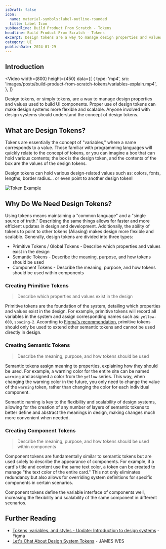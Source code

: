 ```yaml
---
isDraft: false
icon:
  name: material-symbols:label-outline-rounded
  title: Label Icon
subHeadline: Build Product From Scratch - Tokens
headline: Build Product From Scratch - Tokens
excerpt: Design tokens are a way to manage design properties and values for building UI components. It is essential for anyone involved with design systems.
category: UI
publishDate: 2024-01-29
---
```


## Introduction

<Video
  width={800}
  height={450}
  data={[
    {
      type: 'mp4',
      src: 'images/posts/build-product-from-scratch-tokens/variables-explain.mp4',
    },
  ]}
></Video>

Design tokens, or simply tokens, are a way to manage design properties and values used to build UI components. Proper use of design tokens can make design systems more flexible and scalable. Anyone involved with design systems should understand the concept of design tokens.

## What are Design Tokens?

Tokens are essentially the concept of "variables," where a name corresponds to a value. Those familiar with programming languages will quickly relate to the concept of tokens, or you can imagine a box that can hold various contents; the box is the design token, and the contents of the box are the values of the design tokens.

Design tokens can hold various design-related values such as: colors, fonts, lengths, border radius... or even point to another design token!

![Token Example](./token.webp 'Component Color Example')

## Why Do We Need Design Tokens?

Using tokens means maintaining a "common language" and a "single source of truth." Describing the same things allows for faster and more efficient updates in design and development. Additionally, the ability of tokens to point to other tokens (Aliasing) makes design more flexible and scalable. Generally, design tokens are divided into three types:

- Primitive Tokens / Global Tokens - Describe which properties and values exist in the design
- Semantic Tokens - Describe the meaning, purpose, and how tokens should be used
- Component Tokens - Describe the meaning, purpose, and how tokens should be used within components

### Creating Primitive Tokens

> Describe which properties and values exist in the design

Primitive tokens are the foundation of the system, detailing which properties and values exist in the design. For example, primitive tokens will record all variables in the system and assign corresponding names such as: `yellow-600`, `spacing-2`. According to [Figma's recommendation](https://youtu.be/JyCmacSyDY4?si=flvwjLIdxh9p4i0M&t=287), primitive tokens should only be used to extend other semantic tokens and cannot be used directly in design.

### Creating Semantic Tokens

> Describe the meaning, purpose, and how tokens should be used

Semantic tokens assign meaning to properties, explaining how they should be used. For example, a warning color for the entire site can be named `warning` and assigned a color from the `yellow` series. This way, when changing the warning color in the future, you only need to change the value of the `warning` token, rather than changing the color for each individual component.

Semantic naming is key to the flexibility and scalability of design systems, allowing for the creation of any number of layers of semantic tokens to better define and abstract the meanings in design, making changes much more convenient when needed.

### Creating Component Tokens

> Describe the meaning, purpose, and how tokens should be used within components

Component tokens are fundamentally similar to semantic tokens but are used solely to describe the appearance of components. For example, if a card's title and content use the same text color, a token can be created to manage "the text color of the entire card." This not only eliminates redundancy but also allows for overriding system definitions for specific components in certain scenarios.

Component tokens define the variable interface of components well, increasing the flexibility and scalability of the same component in different scenarios.

## Further Reading

- [Tokens, variables, and styles - Update: Introduction to design systems](https://www.youtube.com/watch?v=JyCmacSyDY4) - Figma
- [Let's Chat About Design System Tokens](https://jamesiv.es/blog/frontend/design/2023/09/25/lets-chat-about-design-system-tokens#design-token-naming-tool) - JAMES IVES
